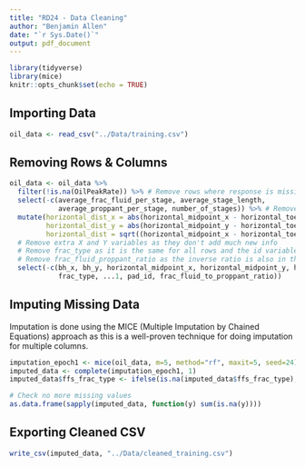 ```yaml
---
title: "RD24 - Data Cleaning"
author: "Benjamin Allen"
date: "`r Sys.Date()`"
output: pdf_document
---
```


```r
library(tidyverse)
library(mice)
knitr::opts_chunk$set(echo = TRUE)
```

## Importing Data

```r
oil_data <- read_csv("../Data/training.csv")
```


## Removing Rows & Columns

```r
oil_data <- oil_data %>% 
  filter(!is.na(OilPeakRate)) %>% # Remove rows where response is missing
  select(-c(average_frac_fluid_per_stage, average_stage_length,
            average_proppant_per_stage, number_of_stages)) %>% # Remove columns with >90% missing rows
  mutate(horizontal_dist_x = abs(horizontal_midpoint_x - horizontal_toe_x),
         horizontal_dist_y = abs(horizontal_midpoint_y - horizontal_toe_y),
         horizontal_dist = sqrt((horizontal_midpoint_x - horizontal_toe_x)^2 + (horizontal_midpoint_y - horizontal_toe_y)^2)) %>% # Create horizontal distance variables
  # Remove extra X and Y variables as they don't add much new info
  # Remove frac_type as it is the same for all rows and the id variables
  # Remove frac_fluid_proppant_ratio as the inverse ratio is also in the dataset
  select(-c(bh_x, bh_y, horizontal_midpoint_x, horizontal_midpoint_y, horizontal_toe_x, horizontal_toe_y,
            frac_type, ...1, pad_id, frac_fluid_to_proppant_ratio)) 
```

## Imputing Missing Data

Imputation is done using the MICE (Multiple Imputation by Chained Equations) approach as this is a well-proven technique for doing imputation for multiple columns.

```r
imputation_epoch1 <- mice(oil_data, m=5, method="rf", maxit=5, seed=24)
imputed_data <- complete(imputation_epoch1, 1)
imputed_data$ffs_frac_type <- ifelse(is.na(imputed_data$ffs_frac_type), "Undefined", imputed_data$ffs_frac_type)

# Check no more missing values
as.data.frame(sapply(imputed_data, function(y) sum(is.na(y))))
```

## Exporting Cleaned CSV

```r
write_csv(imputed_data, "../Data/cleaned_training.csv")
```

